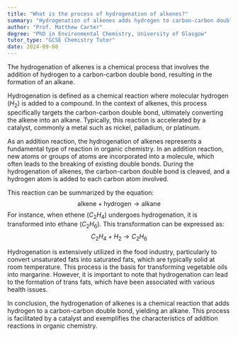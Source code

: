 ```yaml
---
title: "What is the process of hydrogenation of alkenes?"
summary: "Hydrogenation of alkenes adds hydrogen to carbon-carbon double bonds, resulting in the formation of alkanes."
author: "Prof. Matthew Carter"
degree: "PhD in Environmental Chemistry, University of Glasgow"
tutor_type: "GCSE Chemistry Tutor"
date: 2024-09-08
---
```


The hydrogenation of alkenes is a chemical process that involves the addition of hydrogen to a carbon-carbon double bond, resulting in the formation of an alkane.

Hydrogenation is defined as a chemical reaction where molecular hydrogen ($H_2$) is added to a compound. In the context of alkenes, this process specifically targets the carbon-carbon double bond, ultimately converting the alkene into an alkane. Typically, this reaction is accelerated by a catalyst, commonly a metal such as nickel, palladium, or platinum.

As an addition reaction, the hydrogenation of alkenes represents a fundamental type of reaction in organic chemistry. In an addition reaction, new atoms or groups of atoms are incorporated into a molecule, which often leads to the breaking of existing double bonds. During the hydrogenation of alkenes, the carbon-carbon double bond is cleaved, and a hydrogen atom is added to each carbon atom involved.

This reaction can be summarized by the equation: 
$$
\text{alkene} + \text{hydrogen} \rightarrow \text{alkane}
$$
For instance, when ethene ($C_2H_4$) undergoes hydrogenation, it is transformed into ethane ($C_2H_6$). This transformation can be expressed as:
$$
C_2H_4 + H_2 \rightarrow C_2H_6
$$

Hydrogenation is extensively utilized in the food industry, particularly to convert unsaturated fats into saturated fats, which are typically solid at room temperature. This process is the basis for transforming vegetable oils into margarine. However, it is important to note that hydrogenation can lead to the formation of trans fats, which have been associated with various health issues.

In conclusion, the hydrogenation of alkenes is a chemical reaction that adds hydrogen to a carbon-carbon double bond, yielding an alkane. This process is facilitated by a catalyst and exemplifies the characteristics of addition reactions in organic chemistry.
    